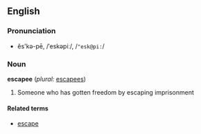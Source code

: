 ==English==
===Pronunciation===
*ĕs'kə-pē, /ˈeskəpiː/, /<tt>"esk@pi:</tt>/

===Noun===
'''escapee'''  (''plural:'' [[escapees]])

#Someone who has gotten freedom by escaping imprisonment

====Related terms====
*[[escape]]